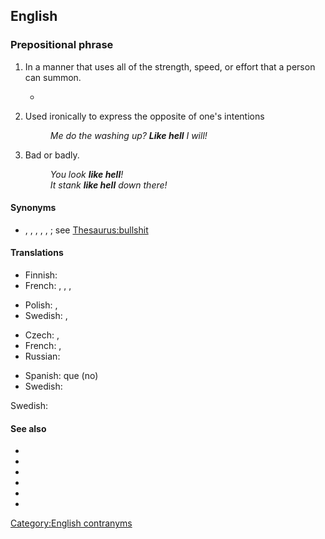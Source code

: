 ==English==

===Prepositional phrase===
{{head|en|prepositional phrase}}

# {{lb|en|intensifier}} In a manner that uses all of the strength, speed, or effort that a person can summon.
#: {{ux|en|You'd better run '''like hell'''!}}
#* {{quote-journal
|en
|date=May 4, 2018
|author=Tom English
|title={{w|Steven Gerrard}}: A 'seriously clever or recklessly stupid' Rangers appointment
|work=BBC Sport
|url=https://www.bbc.com/sport/football/44003424
|page=
|passage=He had an innate honesty and humility, a work ethic that elevated him above most others in England. He knew what he wanted and worked '''like hell''' to try to make it happen.}}
# {{lb|en|negator}} Used ironically to express the opposite of one's intentions
#: ''Me do the washing up? '''Like hell''' I will!''
# Bad or badly.
#: ''You look '''like hell'''!''
#: ''It stank '''like hell''' down there!''

====Synonyms====
* {{sense|ironic negator}} {{l|en|my ass}}, {{l|en|my arse}}, {{l|en|my butt}}, {{l|en|my eye}}, {{l|en|my foot}}, {{l|en|my thigh}}; see [[Thesaurus:bullshit]]

====Translations====
{{trans-top|using all strength, speed, effort that one can summon}}
* Finnish: {{t+|fi|helvetisti}}
* French: {{t+|fr|le diable aux trousses}}, {{t|fr|le diable aux cul}}, {{t|fr|le diable aux chausses}}, {{t+|fr|à mort}}
{{trans-mid}}
* Polish: {{t+|pl|jak diabli}}, {{t+|pl|jak cholera}}
* Swedish: {{t+|sv|som fan}}, {{t|sv|så in i helvete}}
{{trans-bottom}}

{{trans-top|expressing the opposite of one's intentions}}
* Czech: {{t|cs|tos uhod}}, {{t|cs|to určitě}}
* French: {{t+|fr|mon cul}}, {{t+|fr|c'est mort}}
* Russian: {{t+|ru|чёрта с два}}
{{trans-mid}}
* Spanish: {{t+|es|a huevo}} que (no)
* Swedish: {{t|sv|i helvete heller}}
{{trans-bottom}}

{{trans-top|bad or badly}}
Swedish: {{t+|sv|som fan}}
{{trans-mid}}
{{trans-bottom}}

====See also====
* {{l|en|as hell}}
* {{l|en|like a bat out of hell}}
* {{l|en|like buggery}}
* {{l|en|like heck}}
* {{l|en|the hell}}
* {{l|en|the hell you say}}

[[Category:English contranyms]]